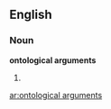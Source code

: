 ==English==

===Noun===
'''ontological arguments'''

# {{plural of|[[ontological argument]]}}

[[ar:ontological arguments]]